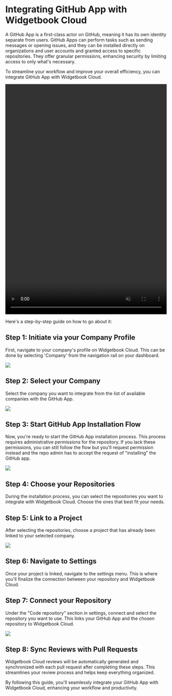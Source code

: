 # Integrating GitHub App with Widgetbook Cloud

A GitHub App is a first-class actor on GitHub, meaning it has its own identity separate from users.
GitHub Apps can perform tasks such as sending messages or opening issues, and they can be installed directly on organizations and user accounts and granted access to specific repositories. They offer granular permissions, enhancing security by limiting access to only what's necessary.

To streamline your workflow and improve your overall efficiency, you can integrate GitHub App with Widgetbook Cloud.

<video width="100%" height="720px" autoplay muted loop>
  <source src="/assets/integrating-github/github-integration-hd.mp4" type="video/mp4" />
  Your browser does not support the video tag.
</video>

Here's a step-by-step guide on how to go about it:

## Step 1: Initiate via your Company Profile

First, navigate to your company's profile on Widgetbook Cloud. This can be done by selecting 'Company' from the navigation rail on your dashboard.

<Image src="/assets/integrating-github/1.png" zoom />

## Step 2: Select your Company

Select the company you want to integrate from the list of available companies with the GitHub App.

<Image src="/assets/integrating-github/2.png" zoom />

## Step 3: Start GitHub App Installation Flow

Now, you're ready to start the GitHub App installation process. This process requires administrative permissions for the repository. 
If you lack these permissions, you can still follow the flow but you'll request permission instead and the repo admin has to accept the request of "installing" the GitHub app.

<Image src="/assets/integrating-github/3.png" zoom />

## Step 4: Choose your Repositories

During the installation process, you can select the repositories you want to integrate with Widgetbook Cloud. Choose the ones that best fit your needs.

## Step 5: Link to a Project

After selecting the repositories, choose a project that has already been linked to your selected company.

<Image src="/assets/integrating-github/5.png" zoom />

## Step 6: Navigate to Settings

Once your project is linked, navigate to the settings menu. This is where you'll finalize the connection between your repository and Widgetbook Cloud.

## Step 7: Connect your Repository

Under the "Code repository" section in settings, connect and select the repository you want to use. This links your GitHub App and the chosen repository to Widgetbook Cloud.

<Image src="/assets/integrating-github/7.png" zoom />

## Step 8: Sync Reviews with Pull Requests

Widgetbook Cloud reviews will be automatically generated and synchronized with each pull request after completing these steps. This streamlines your review process and helps keep everything organized.

By following this guide, you'll seamlessly integrate your GitHub App with Widgetbook Cloud, enhancing your workflow and productivity.
